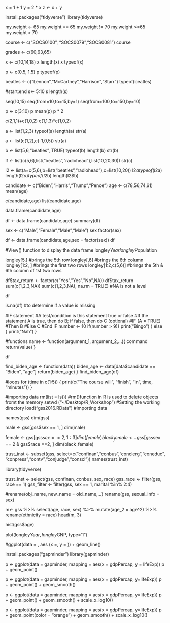 x = 1 + 1
y = 2 * x
z <- x + y

install.packages("tidyverse")
library(tidyverse)

my.weight <- 65
my.weight == 65
my.weight != 70
my.weight <=65
my.weight > 70

course <- c("SOCS0100", "SOCS0079","SOCS0081")
course

grades <- c(60,63,65)

x <- c(10,14,18)
x
length(x)
x
typeof(x)

p <- c(0.5, 1.5)
p
typeof(p)

beatles <- c("Lennon","McCartney","Harrison","Starr")
typeof(beatles)

#start:end
s<- 5:10
s
length(s)

seq(10,15)
seq(from=10,to=15,by=1)
seq(from=100,to=150,by=10)

p <- c(3:10)
p
mean(p)
p * 2

c(2,1,1)+c(1,0,2)
c(1,1,3)*c(1,0,2)

a <- list(1,2,3)
typeof(a)
length(a)
str(a)

a <- list(c(1,2),c(-1,0,5))
str(a)

b <- list(5,6,"beatles", TRUE)
typeof(b)
length(b)
str(b)

l1 <- list(c(5,6),list("beatles","radiohead"),list(10,20,30))
str(c)

l2 <- list(a=c(5,6),b=list("beatles","radiohead"),c=list(10,20))
l2$a
typeof(l2$a)
length(l2$a)
typeof(l2$b)
length(l2$b)

candidate <- c("Biden","Harris","Trump","Pence")
age <- c(78,56,74,61)
mean(age)

c(candidate,age)
list(candidate,age)

data.frame(candidate,age)

df <- data.frame(candidate,age)
summary(df)

sex <- c("Male","Female","Male","Male")
sex
factor(sex)

df <- data.frame(candidate,age,sex = factor(sex))
df

#View() function to display the data frame
longley$Year
longley$Population

longley[5,] #brings the 5th row
longley[,6] #brings the 6th column
longley[1:2, ] #brings the first two rows
longley[1:2,c(5,6)] #brings the 5th & 6th column of 1st two rows

df$tax_return <- factor(c("Yes","Yes","No",NA))
df$tax_return
sum(c(1,2,3,NA))
sum(c(1,2,3,NA), na.rm = TRUE)
#NA is not a level

df

is.na(df) #to determine if a value is missing

#IF statement
#A test/condition is this statement true or false
#If the statement A is true, then do B; if false, then do C (optional)
#IF (A = TRUE)
#Then B
#Else C
#End IF
number <- 10
if(number > 9){
print("Bingo")
} else {
print("Nah")
}

#functions
name <- function(argument_1, argument_2,...){
  command
  return(value)
}

df

find_biden_age <- function(data){
  biden_age <- data[data$candidate == "Biden", "age"]
  return(biden_age)
}
find_biden_age(df)

#loops
for (time in c(1:5)) {
print(c("The course will", "finish", "in", time, "minutes"))
}

#importing data
rm(list = ls()) #rm()function in R is used to delete objects fromt the memory
setwd ("~/Desktop/R_Workshop") #Setting the working directory
load("gss2016.RData") #Importing data

names(gss)
dim(gss)

male <- gss[gss$sex == 1, ]
dim(male)

female <- gss[gss$sex == 2, 1:3]
dim(female)
black_female <- gss[gss$sex == 2 & gss$race ==2, ]
dim(black_female)

trust_inst <- subset(gss, select=c("confinan","conbus","conclerg","coneduc",
                                   "conpress","contv","conjudge","consci"))
names(trust_inst)

library(tidyverse)

trust_inst <- select(gss, confinan, conbus, sex, race)
gss_race <- filter(gss, race == 1)
gss_filter <- filter(gss, sex == 1, marital %in% 2:4)

#rename(obj_name, new_name = old_name,...)
rename(gss, sexual_info = sex)

m<- gss %>% select(age, race, sex) %>% mutate(age_2 = age^2) %>%
  rename(ethnicity = race)
head(m, 3)

hist(gss$age)

plot(longley$Year,longley$GNP, type="l")

#ggplot(data = , aes (x =, y = )) + geom_line()

install.packages("gapminder")
library(gapminder)

p <- ggplot(data = gapminder,
            mapping = aes(x = gdpPercap, y = lifeExp))
p + geom_point()

p <- ggplot(data = gapminder,
            mapping = aes(x = gdpPercap,
                          y=lifeExp))
p + geom_point() + geom_smooth()

p <- ggplot(data = gapminder,
            mapping = aes(x = gdpPercap,
                          y=lifeExp))
p + geom_point() + geom_smooth() +
  scale_x_log10()

p <- ggplot(data = gapminder,
            mapping = aes(x = gdpPercap,
                          y=lifeExp))
p + geom_point(color = "orange") + 
    geom_smooth() +
    scale_x_log10()





